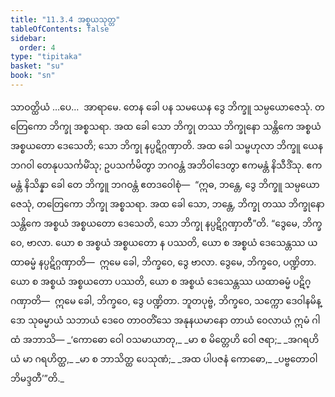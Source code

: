 ```yaml
---
title: "11.3.4 အစ္စယသုတ္တ"
tableOfContents: false
sidebar:
  order: 4
type: "tipitaka"
basket: "su"
book: "sn"
---
```



<DynamicBreadcrumb />

<Division number="270" book="sn" e="ch" v="18" p="319">

<Paragraph number="1693" book="sn">
သာဝတ္ထိယံ …ပေ…  အာရာမေ. တေန ခေါ ပန သမယေန ဒွေ ဘိက္ခူ သမ္ပယောဇေသုံ. တတြေကော ဘိက္ခု အစ္စသရာ. အထ ခေါ သော ဘိက္ခု တဿ ဘိက္ခုနော သန္တိကေ အစ္စယံ အစ္စယတော ဒေသေတိ; သော ဘိက္ခု နပ္ပဋိဂ္ဂဏှာတိ. အထ ခေါ သမ္ဗဟုလာ ဘိက္ခူ ယေန ဘဂဝါ တေနုပသင်္ကမိံသု; ဥပသင်္ကမိတွာ ဘဂဝန္တံ အဘိဝါဒေတွာ ဧကမန္တံ နိသီဒိံသု. ဧကမန္တံ နိသိန္နာ ခေါ တေ ဘိက္ခူ ဘဂဝန္တံ ဧတဒဝေါစုံ—  “ဣဓ, ဘန္တေ, ဒွေ ဘိက္ခူ သမ္ပယောဇေသုံ, တတြေကော ဘိက္ခု အစ္စသရာ. အထ ခေါ သော, ဘန္တေ, ဘိက္ခု တဿ ဘိက္ခုနော သန္တိကေ အစ္စယံ အစ္စယတော ဒေသေတိ, သော ဘိက္ခု နပ္ပဋိဂ္ဂဏှာတီ”တိ.
</Paragraph>

<Paragraph number="1694" book="sn">
“ဒွေမေ, ဘိက္ခဝေ, ဗာလာ. ယော စ အစ္စယံ အစ္စယတော န ပဿတိ, ယော စ အစ္စယံ ဒေသေန္တဿ ယထာဓမ္မံ နပ္ပဋိဂ္ဂဏှာတိ—  ဣမေ ခေါ, ဘိက္ခဝေ, ဒွေ ဗာလာ. ဒွေမေ, ဘိက္ခဝေ, ပဏ္ဍိတာ. ယော စ အစ္စယံ အစ္စယတော ပဿတိ, ယော စ အစ္စယံ ဒေသေန္တဿ ယထာဓမ္မံ ပဋိဂ္ဂဏှာတိ—  ဣမေ ခေါ, ဘိက္ခဝေ, ဒွေ ပဏ္ဍိတာ.
</Paragraph>

<Paragraph number="1695" book="sn">
ဘူတပုဗ္ဗံ, ဘိက္ခဝေ, သက္ကော ဒေဝါနမိန္ဒော သုဓမ္မာယံ သဘာယံ ဒေဝေ တာဝတိံသေ အနုနယမာနော တာယံ ဝေလာယံ ဣမံ ဂါထံ အဘာသိ—
</Paragraph>

<Paragraph number="1696" type="verses" book="sn">
_‘ကောဓော ဝေါ ဝသမာယာတု,_  
_မာ စ မိတ္တေဟိ ဝေါ ဇရာ;_  
_အဂရဟိယံ မာ ဂရဟိတ္ထ,_  
_မာ စ ဘာသိတ္ထ ပေသုဏံ;_  
_အထ ပါပဇနံ ကောဓော,_  
_ပဗ္ဗတောဝါဘိမဒ္ဒတီ’”တိ._
</Paragraph>
</Division>